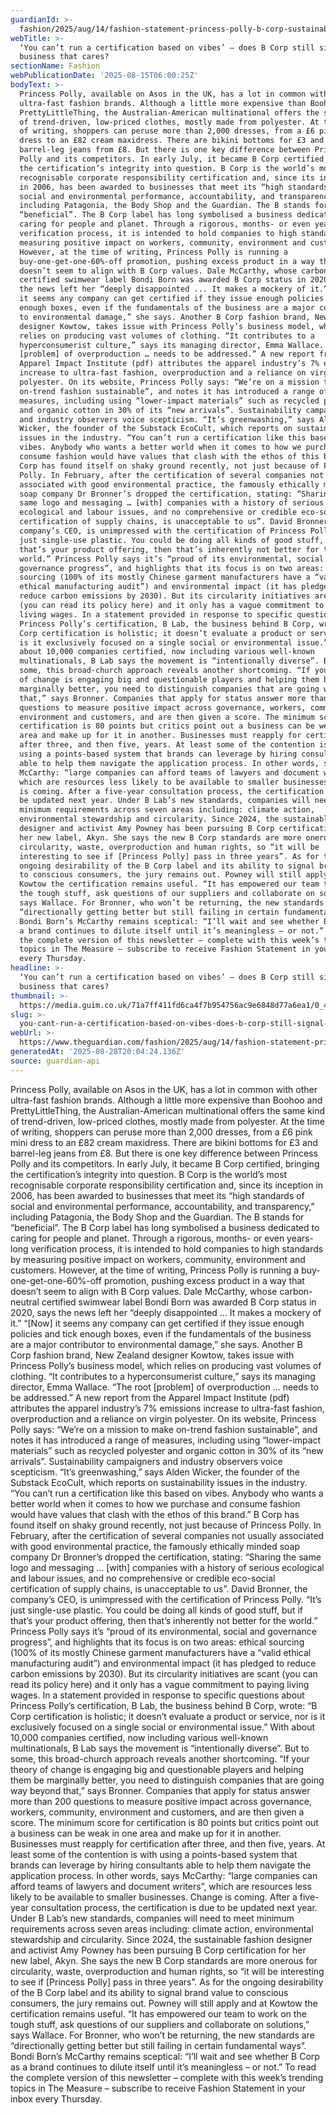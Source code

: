 ```yaml
---
guardianId: >-
  fashion/2025/aug/14/fashion-statement-princess-polly-b-corp-sustainable-fashion
webTitle: >-
  ‘You can’t run a certification based on vibes’ – does B Corp still signal a
  business that cares?
sectionName: Fashion
webPublicationDate: '2025-08-15T06:00:25Z'
bodyText: >-
  Princess Polly, available on Asos in the UK, has a lot in common with other
  ultra-fast fashion brands. Although a little more expensive than Boohoo and
  PrettyLittleThing, the Australian-American multinational offers the same kind
  of trend-driven, low-priced clothes, mostly made from polyester. At the time
  of writing, shoppers can peruse more than 2,000 dresses, from a £6 pink mini
  dress to an £82 cream maxidress. There are bikini bottoms for £3 and
  barrel-leg jeans from £8. But there is one key difference between Princess
  Polly and its competitors. In early July, it became B Corp certified, bringing
  the certification’s integrity into question. B Corp is the world’s most
  recognisable corporate responsibility certification and, since its inception
  in 2006, has been awarded to businesses that meet its “high standards of
  social and environmental performance, accountability, and transparency,”
  including Patagonia, the Body Shop and the Guardian. The B stands for
  “beneficial”. The B Corp label has long symbolised a business dedicated to
  caring for people and planet. Through a rigorous, months- or even years-long
  verification process, it is intended to hold companies to high standards by
  measuring positive impact on workers, community, environment and customers.
  However, at the time of writing, Princess Polly is running a
  buy-one-get-one-60%-off promotion, pushing excess product in a way that
  doesn’t seem to align with B Corp values. Dale McCarthy, whose carbon-neutral
  certified swimwear label Bondi Born was awarded B Corp status in 2020, says
  the news left her “deeply disappointed ... It makes a mockery of it.” “[Now]
  it seems any company can get certified if they issue enough policies and tick
  enough boxes, even if the fundamentals of the business are a major contributor
  to environmental damage,” she says. Another B Corp fashion brand, New Zealand
  designer Kowtow, takes issue with Princess Polly’s business model, which
  relies on producing vast volumes of clothing. “It contributes to a
  hyperconsumerist culture,” says its managing director, Emma Wallace. “The root
  [problem] of overproduction … needs to be addressed.” A new report from the
  Apparel Impact Institute (pdf) attributes the apparel industry’s 7% emissions
  increase to ultra-fast fashion, overproduction and a reliance on virgin
  polyester. On its website, Princess Polly says: “We’re on a mission to make
  on-trend fashion sustainable”, and notes it has introduced a range of
  measures, including using “lower-impact materials” such as recycled polyester
  and organic cotton in 30% of its “new arrivals”. Sustainability campaigners
  and industry observers voice scepticism. “It’s greenwashing,” says Alden
  Wicker, the founder of the Substack EcoCult, which reports on sustainability
  issues in the industry. “You can’t run a certification like this based on
  vibes. Anybody who wants a better world when it comes to how we purchase and
  consume fashion would have values that clash with the ethos of this brand.” B
  Corp has found itself on shaky ground recently, not just because of Princess
  Polly. In February, after the certification of several companies not usually
  associated with good environmental practice, the famously ethically minded
  soap company Dr Bronner’s dropped the certification, stating: “Sharing the
  same logo and messaging … [with] companies with a history of serious
  ecological and labour issues, and no comprehensive or credible eco-social
  certification of supply chains, is unacceptable to us”. David Bronner, the
  company’s CEO, is unimpressed with the certification of Princess Polly. “It’s
  just single-use plastic. You could be doing all kinds of good stuff, but if
  that’s your product offering, then that’s inherently not better for the
  world.” Princess Polly says it’s “proud of its environmental, social and
  governance progress”, and highlights that its focus is on two areas: ethical
  sourcing (100% of its mostly Chinese garment manufacturers have a “valid
  ethical manufacturing audit”) and environmental impact (it has pledged to
  reduce carbon emissions by 2030). But its circularity initiatives are scant
  (you can read its policy here) and it only has a vague commitment to paying
  living wages. In a statement provided in response to specific questions about
  Princess Polly’s certification, B Lab, the business behind B Corp, wrote: “B
  Corp certification is holistic; it doesn’t evaluate a product or service, nor
  is it exclusively focused on a single social or environmental issue.” With
  about 10,000 companies certified, now including various well-known
  multinationals, B Lab says the movement is “intentionally diverse”. But to
  some, this broad-church approach reveals another shortcoming. “If your theory
  of change is engaging big and questionable players and helping them be
  marginally better, you need to distinguish companies that are going way beyond
  that,” says Bronner. Companies that apply for status answer more than 200
  questions to measure positive impact across governance, workers, community,
  environment and customers, and are then given a score. The minimum score for
  certification is 80 points but critics point out a business can be weak in one
  area and make up for it in another. Businesses must reapply for certification
  after three, and then five, years. At least some of the contention is with
  using a points-based system that brands can leverage by hiring consultants
  able to help them navigate the application process. In other words, says
  McCarthy: “large companies can afford teams of lawyers and document writers”,
  which are resources less likely to be available to smaller businesses. Change
  is coming. After a five-year consultation process, the certification is due to
  be updated next year. Under B Lab’s new standards, companies will need to meet
  minimum requirements across seven areas including: climate action,
  environmental stewardship and circularity. Since 2024, the sustainable fashion
  designer and activist Amy Powney has been pursuing B Corp certification for
  her new label, Akyn. She says the new B Corp standards are more onerous for
  circularity, waste, overproduction and human rights, so “it will be
  interesting to see if [Princess Polly] pass in three years”. As for the
  ongoing desirability of the B Corp label and its ability to signal brand value
  to conscious consumers, the jury remains out. Powney will still apply and at
  Kowtow the certification remains useful. “It has empowered our team to work on
  the tough stuff, ask questions of our suppliers and collaborate on solutions,”
  says Wallace. For Bronner, who won’t be returning, the new standards are
  “directionally getting better but still failing in certain fundamental ways”.
  Bondi Born’s McCarthy remains sceptical: “I’ll wait and see whether B Corp as
  a brand continues to dilute itself until it’s meaningless – or not.” To read
  the complete version of this newsletter – complete with this week’s trending
  topics in The Measure – subscribe to receive Fashion Statement in your inbox
  every Thursday.
headline: >-
  ‘You can’t run a certification based on vibes’ – does B Corp still signal a
  business that cares?
thumbnail: >-
  https://media.guim.co.uk/71a7ff411fd6ca4f7b954756ac9e6848d77a6ea1/0_49_1345_1075/500.jpg
slug: >-
  you-cant-run-a-certification-based-on-vibes-does-b-corp-still-signal-a-business-that-cares
webUrl: >-
  https://www.theguardian.com/fashion/2025/aug/14/fashion-statement-princess-polly-b-corp-sustainable-fashion
generatedAt: '2025-08-28T20:04:24.136Z'
source: guardian-api
---
```

Princess Polly, available on Asos in the UK, has a lot in common with other ultra-fast fashion brands. Although a little more expensive than Boohoo and PrettyLittleThing, the Australian-American multinational offers the same kind of trend-driven, low-priced clothes, mostly made from polyester. At the time of writing, shoppers can peruse more than 2,000 dresses, from a £6 pink mini dress to an £82 cream maxidress. There are bikini bottoms for £3 and barrel-leg jeans from £8. But there is one key difference between Princess Polly and its competitors. In early July, it became B Corp certified, bringing the certification’s integrity into question. B Corp is the world’s most recognisable corporate responsibility certification and, since its inception in 2006, has been awarded to businesses that meet its “high standards of social and environmental performance, accountability, and transparency,” including Patagonia, the Body Shop and the Guardian. The B stands for “beneficial”. The B Corp label has long symbolised a business dedicated to caring for people and planet. Through a rigorous, months- or even years-long verification process, it is intended to hold companies to high standards by measuring positive impact on workers, community, environment and customers. However, at the time of writing, Princess Polly is running a buy-one-get-one-60%-off promotion, pushing excess product in a way that doesn’t seem to align with B Corp values. Dale McCarthy, whose carbon-neutral certified swimwear label Bondi Born was awarded B Corp status in 2020, says the news left her “deeply disappointed ... It makes a mockery of it.” “[Now] it seems any company can get certified if they issue enough policies and tick enough boxes, even if the fundamentals of the business are a major contributor to environmental damage,” she says. Another B Corp fashion brand, New Zealand designer Kowtow, takes issue with Princess Polly’s business model, which relies on producing vast volumes of clothing. “It contributes to a hyperconsumerist culture,” says its managing director, Emma Wallace. “The root [problem] of overproduction … needs to be addressed.” A new report from the Apparel Impact Institute (pdf) attributes the apparel industry’s 7% emissions increase to ultra-fast fashion, overproduction and a reliance on virgin polyester. On its website, Princess Polly says: “We’re on a mission to make on-trend fashion sustainable”, and notes it has introduced a range of measures, including using “lower-impact materials” such as recycled polyester and organic cotton in 30% of its “new arrivals”. Sustainability campaigners and industry observers voice scepticism. “It’s greenwashing,” says Alden Wicker, the founder of the Substack EcoCult, which reports on sustainability issues in the industry. “You can’t run a certification like this based on vibes. Anybody who wants a better world when it comes to how we purchase and consume fashion would have values that clash with the ethos of this brand.” B Corp has found itself on shaky ground recently, not just because of Princess Polly. In February, after the certification of several companies not usually associated with good environmental practice, the famously ethically minded soap company Dr Bronner’s dropped the certification, stating: “Sharing the same logo and messaging … [with] companies with a history of serious ecological and labour issues, and no comprehensive or credible eco-social certification of supply chains, is unacceptable to us”. David Bronner, the company’s CEO, is unimpressed with the certification of Princess Polly. “It’s just single-use plastic. You could be doing all kinds of good stuff, but if that’s your product offering, then that’s inherently not better for the world.” Princess Polly says it’s “proud of its environmental, social and governance progress”, and highlights that its focus is on two areas: ethical sourcing (100% of its mostly Chinese garment manufacturers have a “valid ethical manufacturing audit”) and environmental impact (it has pledged to reduce carbon emissions by 2030). But its circularity initiatives are scant (you can read its policy here) and it only has a vague commitment to paying living wages. In a statement provided in response to specific questions about Princess Polly’s certification, B Lab, the business behind B Corp, wrote: “B Corp certification is holistic; it doesn’t evaluate a product or service, nor is it exclusively focused on a single social or environmental issue.” With about 10,000 companies certified, now including various well-known multinationals, B Lab says the movement is “intentionally diverse”. But to some, this broad-church approach reveals another shortcoming. “If your theory of change is engaging big and questionable players and helping them be marginally better, you need to distinguish companies that are going way beyond that,” says Bronner. Companies that apply for status answer more than 200 questions to measure positive impact across governance, workers, community, environment and customers, and are then given a score. The minimum score for certification is 80 points but critics point out a business can be weak in one area and make up for it in another. Businesses must reapply for certification after three, and then five, years. At least some of the contention is with using a points-based system that brands can leverage by hiring consultants able to help them navigate the application process. In other words, says McCarthy: “large companies can afford teams of lawyers and document writers”, which are resources less likely to be available to smaller businesses. Change is coming. After a five-year consultation process, the certification is due to be updated next year. Under B Lab’s new standards, companies will need to meet minimum requirements across seven areas including: climate action, environmental stewardship and circularity. Since 2024, the sustainable fashion designer and activist Amy Powney has been pursuing B Corp certification for her new label, Akyn. She says the new B Corp standards are more onerous for circularity, waste, overproduction and human rights, so “it will be interesting to see if [Princess Polly] pass in three years”. As for the ongoing desirability of the B Corp label and its ability to signal brand value to conscious consumers, the jury remains out. Powney will still apply and at Kowtow the certification remains useful. “It has empowered our team to work on the tough stuff, ask questions of our suppliers and collaborate on solutions,” says Wallace. For Bronner, who won’t be returning, the new standards are “directionally getting better but still failing in certain fundamental ways”. Bondi Born’s McCarthy remains sceptical: “I’ll wait and see whether B Corp as a brand continues to dilute itself until it’s meaningless – or not.” To read the complete version of this newsletter – complete with this week’s trending topics in The Measure – subscribe to receive Fashion Statement in your inbox every Thursday.
